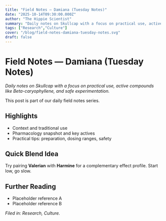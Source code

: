 ```yaml
---
title: "Field Notes — Damiana (Tuesday Notes)"
date: "2025-10-14T09:30:00.000Z"
author: "The Hippie Scientist"
summary: "Daily notes on Skullcap with a focus on practical use, active compounds like Beta-caryophyllene, and safe experimentation."
tags: ["Research","Culture"]
cover: "/blog/field-notes-damiana-tuesday-notes.svg"
draft: false
---
```



# Field Notes — Damiana (Tuesday Notes)

_Daily notes on Skullcap with a focus on practical use, active compounds like Beta-caryophyllene, and safe experimentation._

<Callout emoji="🌿">This post is part of our daily field notes series.</Callout>

## Highlights

- Context and traditional use
- Pharmacology snapshot and key actives
- Practical tips: preparation, dosing ranges, safety

## Quick Blend Idea

Try pairing **Valerian** with **Harmine** for a complementary effect profile. Start low, go slow.

## Further Reading

- Placeholder reference A
- Placeholder reference B

*Filed in: Research, Culture.*
